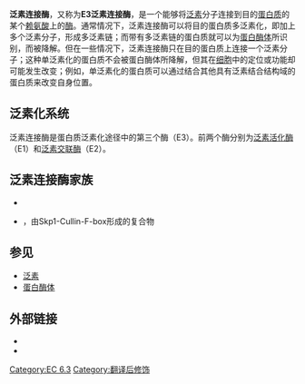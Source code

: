 {{Unreferenced |time=2008-04-03T13:17:12+00:00 }}


'''泛素连接酶'''，又称为'''E3泛素连接酶'''，是一个能够将[[泛素|泛素]]分子连接到目的[[蛋白质|蛋白质]]的某个[[赖氨酸|赖氨酸]]上的[[酶|酶]]。通常情况下，泛素连接酶可以将目的蛋白质多泛素化，即加上多个泛素分子，形成多泛素链；而带有多泛素链的蛋白质就可以为[[蛋白酶体|蛋白酶体]]所识别，而被降解。但在一些情况下，泛素连接酶只在目的蛋白质上连接一个泛素分子；这种单泛素化的蛋白质不会被蛋白酶体所降解，但其在[[细胞|细胞]]中的定位或功能却可能发生改变；例如，单泛素化的蛋白质可以通过结合其他具有泛素结合结构域的蛋白质来改变自身位置。

== 泛素化系统 ==
泛素连接酶是蛋白质泛素化途径中的第三个酶（E3）。前两个酶分别为[[泛素活化酶|泛素活化酶]]（E1）和[[泛素交联酶|泛素交联酶]]（E2）。

== 泛素连接酶家族 ==
*{{le|后期促进复合物|Anaphase-promoting complex}}
*{{le|SCF复合物|SCF complex}}，由Skp1-Cullin-F-box形成的复合物

== 参见 ==
*[[泛素|泛素]]
*[[蛋白酶体|蛋白酶体]]

== 外部链接 ==
* {{MeshName|Ubiquitin-Protein+Ligases}}
* {{EC number|6.3.2.19}}

[[Category:EC_6.3|Category:EC 6.3]]
[[Category:翻译后修饰|Category:翻译后修饰]]